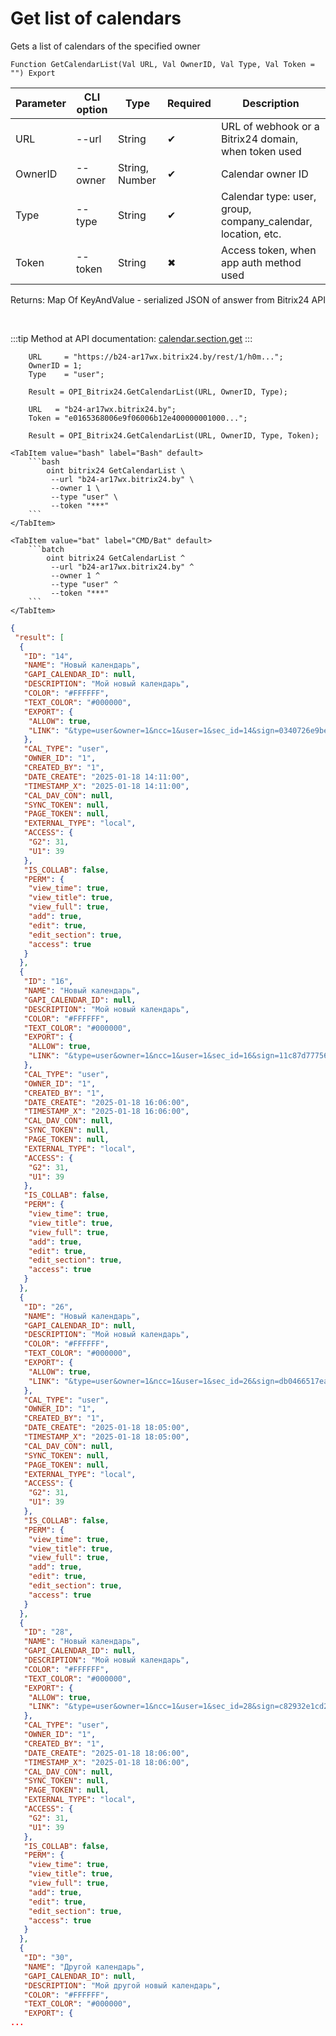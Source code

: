 ﻿---
sidebar_position: 1
description: Get list of calendars and other functions to work with Bitrix24 in the Open Integration Package, a free open-source integration library for 1C:Enterprise 8, OneScript and CLI
keywords: [1C, 1С, 1С:Enterprise, 1С:Enterprise 8.3, API, Integration, Services, Exchange, OneScript, CLI, Bitrix24]
---


# Get list of calendars
 Gets a list of calendars of the specified owner



`Function GetCalendarList(Val URL, Val OwnerID, Val Type, Val Token = "") Export`

  | Parameter | CLI option | Type | Required | Description |
  |-|-|-|-|-|
  | URL | --url | String | &#x2714; | URL of webhook or a Bitrix24 domain, when token used |
  | OwnerID | --owner | String, Number | &#x2714; | Calendar owner ID |
  | Type | --type | String | &#x2714; | Calendar type: user, group, company_calendar, location, etc. |
  | Token | --token | String | &#x2716; | Access token, when app auth method used |

  
  Returns:  Map Of KeyAndValue - serialized JSON of answer from Bitrix24 API

<br/>

:::tip
Method at API documentation: [calendar.section.get](https://apidocs.bitrix24.ru/api-reference/calendar/calendar-section-get.html)
:::
<br/>



```bsl title="1C:Enterprise/OneScript code example"
    URL     = "https://b24-ar17wx.bitrix24.by/rest/1/h0m...";
    OwnerID = 1;
    Type    = "user";

    Result = OPI_Bitrix24.GetCalendarList(URL, OwnerID, Type);

    URL   = "b24-ar17wx.bitrix24.by";
    Token = "e0165368006e9f06006b12e400000001000...";

    Result = OPI_Bitrix24.GetCalendarList(URL, OwnerID, Type, Token);
```
 

 <Tabs>
  
    <TabItem value="bash" label="Bash" default>
        ```bash
            oint bitrix24 GetCalendarList \
             --url "b24-ar17wx.bitrix24.by" \
             --owner 1 \
             --type "user" \
             --token "***"
        ```
    </TabItem>
  
    <TabItem value="bat" label="CMD/Bat" default>
        ```batch
            oint bitrix24 GetCalendarList ^
             --url "b24-ar17wx.bitrix24.by" ^
             --owner 1 ^
             --type "user" ^
             --token "***"
        ```
    </TabItem>
</Tabs>


```json title="Result"
{
 "result": [
  {
   "ID": "14",
   "NAME": "Новый календарь",
   "GAPI_CALENDAR_ID": null,
   "DESCRIPTION": "Мой новый календарь",
   "COLOR": "#FFFFFF",
   "TEXT_COLOR": "#000000",
   "EXPORT": {
    "ALLOW": true,
    "LINK": "&type=user&owner=1&ncc=1&user=1&sec_id=14&sign=0340726e9becd635c244fe6b70681010&bx_hit_hash=2WWi7bjQ9bin1IgiayYGE09H5tOGUsvK"
   },
   "CAL_TYPE": "user",
   "OWNER_ID": "1",
   "CREATED_BY": "1",
   "DATE_CREATE": "2025-01-18 14:11:00",
   "TIMESTAMP_X": "2025-01-18 14:11:00",
   "CAL_DAV_CON": null,
   "SYNC_TOKEN": null,
   "PAGE_TOKEN": null,
   "EXTERNAL_TYPE": "local",
   "ACCESS": {
    "G2": 31,
    "U1": 39
   },
   "IS_COLLAB": false,
   "PERM": {
    "view_time": true,
    "view_title": true,
    "view_full": true,
    "add": true,
    "edit": true,
    "edit_section": true,
    "access": true
   }
  },
  {
   "ID": "16",
   "NAME": "Новый календарь",
   "GAPI_CALENDAR_ID": null,
   "DESCRIPTION": "Мой новый календарь",
   "COLOR": "#FFFFFF",
   "TEXT_COLOR": "#000000",
   "EXPORT": {
    "ALLOW": true,
    "LINK": "&type=user&owner=1&ncc=1&user=1&sec_id=16&sign=11c87d77756ee426d52a887c1f0e9451&bx_hit_hash=2WWi7bjQ9bin1IgiayYGE09H5tOGUsvK"
   },
   "CAL_TYPE": "user",
   "OWNER_ID": "1",
   "CREATED_BY": "1",
   "DATE_CREATE": "2025-01-18 16:06:00",
   "TIMESTAMP_X": "2025-01-18 16:06:00",
   "CAL_DAV_CON": null,
   "SYNC_TOKEN": null,
   "PAGE_TOKEN": null,
   "EXTERNAL_TYPE": "local",
   "ACCESS": {
    "G2": 31,
    "U1": 39
   },
   "IS_COLLAB": false,
   "PERM": {
    "view_time": true,
    "view_title": true,
    "view_full": true,
    "add": true,
    "edit": true,
    "edit_section": true,
    "access": true
   }
  },
  {
   "ID": "26",
   "NAME": "Новый календарь",
   "GAPI_CALENDAR_ID": null,
   "DESCRIPTION": "Мой новый календарь",
   "COLOR": "#FFFFFF",
   "TEXT_COLOR": "#000000",
   "EXPORT": {
    "ALLOW": true,
    "LINK": "&type=user&owner=1&ncc=1&user=1&sec_id=26&sign=db0466517eac35c3a5834f513aea8336&bx_hit_hash=2WWi7bjQ9bin1IgiayYGE09H5tOGUsvK"
   },
   "CAL_TYPE": "user",
   "OWNER_ID": "1",
   "CREATED_BY": "1",
   "DATE_CREATE": "2025-01-18 18:05:00",
   "TIMESTAMP_X": "2025-01-18 18:05:00",
   "CAL_DAV_CON": null,
   "SYNC_TOKEN": null,
   "PAGE_TOKEN": null,
   "EXTERNAL_TYPE": "local",
   "ACCESS": {
    "G2": 31,
    "U1": 39
   },
   "IS_COLLAB": false,
   "PERM": {
    "view_time": true,
    "view_title": true,
    "view_full": true,
    "add": true,
    "edit": true,
    "edit_section": true,
    "access": true
   }
  },
  {
   "ID": "28",
   "NAME": "Новый календарь",
   "GAPI_CALENDAR_ID": null,
   "DESCRIPTION": "Мой новый календарь",
   "COLOR": "#FFFFFF",
   "TEXT_COLOR": "#000000",
   "EXPORT": {
    "ALLOW": true,
    "LINK": "&type=user&owner=1&ncc=1&user=1&sec_id=28&sign=c82932e1cd2ef5da6c427850617091f9&bx_hit_hash=2WWi7bjQ9bin1IgiayYGE09H5tOGUsvK"
   },
   "CAL_TYPE": "user",
   "OWNER_ID": "1",
   "CREATED_BY": "1",
   "DATE_CREATE": "2025-01-18 18:06:00",
   "TIMESTAMP_X": "2025-01-18 18:06:00",
   "CAL_DAV_CON": null,
   "SYNC_TOKEN": null,
   "PAGE_TOKEN": null,
   "EXTERNAL_TYPE": "local",
   "ACCESS": {
    "G2": 31,
    "U1": 39
   },
   "IS_COLLAB": false,
   "PERM": {
    "view_time": true,
    "view_title": true,
    "view_full": true,
    "add": true,
    "edit": true,
    "edit_section": true,
    "access": true
   }
  },
  {
   "ID": "30",
   "NAME": "Другой календарь",
   "GAPI_CALENDAR_ID": null,
   "DESCRIPTION": "Мой другой новый календарь",
   "COLOR": "#FFFFFF",
   "TEXT_COLOR": "#000000",
   "EXPORT": {
...
```
